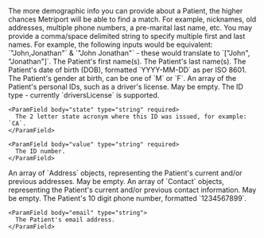 <Tip>
  The more demographic info you can provide about a Patient, the higher chances Metriport will be
  able to find a match. For example, nicknames, old addresses, multiple phone numbers, a pre-marital
  last name, etc.
</Tip>

<Info>
  You may provide a comma/space delimited string to specify multiple first and last names. For
  example, the following inputs would be equivalent: `"John,Jonathan"` & `"John Jonathan"` - these
  would translate to `["John", "Jonathan"]`.
</Info>

<ParamField body="firstName" type="string" required>
  The Patient's first name(s).
</ParamField>

<ParamField body="lastName" type="string" required>
  The Patient's last name(s).
</ParamField>

<ParamField body="dob" type="string" required>
  The Patient's date of birth (DOB), formatted `YYYY-MM-DD` as per ISO 8601.
</ParamField>

<ParamField body="genderAtBirth" type="string" required>
  The Patient's gender at birth, can be one of `M` or `F`.
</ParamField>

<ParamField body="personalIdentifiers" type="PersonalIdentifier[]" optional>
  An array of the Patient's personal IDs, such as a driver's license. May be empty.

  <Expandable title="PersonalIdentifier properties">
    <ParamField body="type" type="string" required>
      The ID type - currently `driversLicense` is supported.
    </ParamField>

    <ParamField body="state" type="string" required>
      The 2 letter state acronym where this ID was issued, for example: `CA`.
    </ParamField>

    <ParamField body="value" type="string" required>
      The ID number.
    </ParamField>

  </Expandable>
</ParamField>

<ParamField body="address" type="Address[]" required>
  An array of `Address` objects, representing the Patient's current and/or previous addresses. May
  be empty.
  <Snippet file="address.mdx" />
</ParamField>

<ParamField body="contact" type="Contact[]">
  An array of `Contact` objects, representing the Patient's current and/or previous contact information. May be empty.
  <Expandable title="Contact properties">
    <ParamField body="phone" type="string">
      The Patient's 10 digit phone number, formatted `1234567899`.
    </ParamField>

    <ParamField body="email" type="string">
      The Patient's email address.
    </ParamField>

  </Expandable>

</ParamField>
